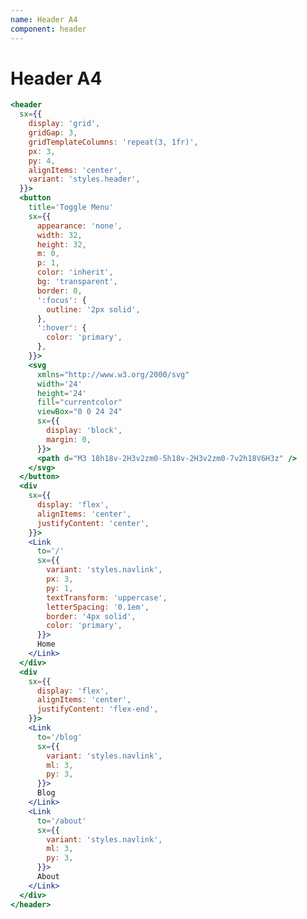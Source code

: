 ```yaml
---
name: Header A4
component: header
---
```


# Header A4

```jsx live
<header
  sx={{
    display: 'grid',
    gridGap: 3,
    gridTemplateColumns: 'repeat(3, 1fr)',
    px: 3,
    py: 4,
    alignItems: 'center',
    variant: 'styles.header',
  }}>
  <button
    title='Toggle Menu'
    sx={{
      appearance: 'none',
      width: 32,
      height: 32,
      m: 0,
      p: 1,
      color: 'inherit',
      bg: 'transparent',
      border: 0,
      ':focus': {
        outline: '2px solid',
      },
      ':hover': {
        color: 'primary',
      },
    }}>
    <svg
      xmlns="http://www.w3.org/2000/svg"
      width='24'
      height='24'
      fill="currentcolor"
      viewBox="0 0 24 24"
      sx={{
        display: 'block',
        margin: 0,
      }}>
      <path d="M3 18h18v-2H3v2zm0-5h18v-2H3v2zm0-7v2h18V6H3z" />
    </svg>
  </button>
  <div
    sx={{
      display: 'flex',
      alignItems: 'center',
      justifyContent: 'center',
    }}>
    <Link
      to='/'
      sx={{
        variant: 'styles.navlink',
        px: 3,
        py: 1,
        textTransform: 'uppercase',
        letterSpacing: '0.1em',
        border: '4px solid',
        color: 'primary',
      }}>
      Home
    </Link>
  </div>
  <div
    sx={{
      display: 'flex',
      alignItems: 'center',
      justifyContent: 'flex-end',
    }}>
    <Link
      to='/blog'
      sx={{
        variant: 'styles.navlink',
        ml: 3,
        py: 3,
      }}>
      Blog
    </Link>
    <Link
      to='/about'
      sx={{
        variant: 'styles.navlink',
        ml: 3,
        py: 3,
      }}>
      About
    </Link>
  </div>
</header>
```

